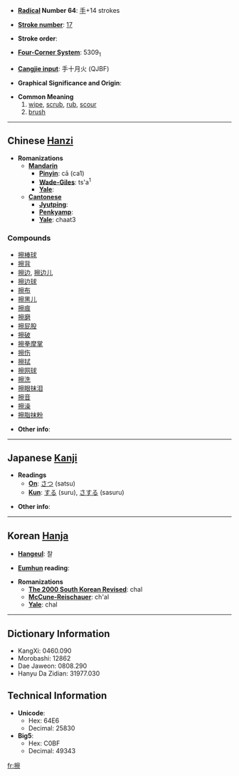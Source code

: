 * '''[[Wiktionary:Chinese radical index| Radical]] Number 64''': [[Wiktionary:Chinese radical index 手|手]]+14 strokes

* '''[[Wiktionary:Chinese total strokes index|Stroke number]]''': [[Wiktionary:Chinese total strokes index 17|17]]

* '''Stroke order''': 

* '''[[Wiktionary:Chinese four corner index|Four-Corner System]]''': 5309<sub>1</sub>

* '''[[Wiktionary:Chinese Cangjie index|Cangjie input]]''': 手十月火 (QJBF)

* '''Graphical Significance and Origin''': 

* '''Common Meaning'''
*#[[wipe]], [[scrub]], [[rub]], [[scour]]
*# [[brush]]

----

== Chinese [[Hanzi]] ==

* '''Romanizations'''
** '''[[Mandarin]]'''
*** '''[[Pinyin]]''': cā (ca1)
*** '''[[Wade-Giles]]''': ts'a<sup>1</sup>
*** '''[[Yale]]''': 
** '''[[Cantonese]]'''
*** '''[[Jyutping]]''':
*** '''[[Penkyamp]]''': 
*** '''[[Yale]]''': chaat3

===Compounds===
*[[擦棒球]]
*[[擦背]]
*[[擦边]], [[擦边儿]]
*[[擦边球]]
*[[擦布]]
*[[擦黑儿]]
*[[擦痕]]
*[[擦磨]]
*[[擦屁股]]
*[[擦破]]
*[[擦拳摩掌]]
*[[擦伤]]
*[[擦拭]]
*[[擦网球]]
*[[擦洗]]
*[[擦眼抹泪]]
*[[擦音]]
*[[擦澡]]
*[[擦脂抹粉]]

* '''Other info''': 

----

== Japanese [[Kanji]] ==

* '''Readings'''
** '''[[On]]''': [[さつ]] (satsu)
** '''[[Kun]]''': [[する]] (suru), [[さする]] (sasuru)

* '''Other info''':  

----

== Korean [[Hanja]] ==

* '''[[Hangeul]]''': 찰

* '''[[Eumhun]] reading''': 

* '''Romanizations'''
** '''[[The 2000 South Korean Revised Romanization|The 2000 South Korean Revised]]''': chal
** '''[[McCune-Reischauer]]''': ch'al
** '''[[Yale]]''': chal

----

== Dictionary Information ==

* KangXi: 0460.090
* Morobashi: 12862
* Dae Jaweon: 0808.290
* Hanyu Da Zidian: 31977.030

== Technical Information ==

* '''Unicode''':
** Hex: 64E6
** Decimal: 25830
* '''Big5''':
** Hex: C0BF
** Decimal: 49343

[[fr:擦]]